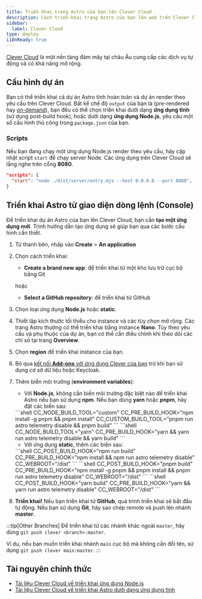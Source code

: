 ```yaml
---
title: Triển khai trang Astro của bạn lên Clever Cloud
description: Cách triển khai trang Astro của bạn lên web trên Clever Cloud.
sidebar:
  label: Clever Cloud
type: deploy
i18nReady: true
---
```


[Clever Cloud](https://clever-cloud.com) là một nền tảng đám mây tại châu Âu cung cấp các dịch vụ tự động và có khả năng mở rộng.

## Cấu hình dự án

Bạn có thể triển khai cả dự án Astro tĩnh hoàn toàn và dự án render theo yêu cầu trên Clever Cloud. Bất kể chế độ `output` của bạn là (pre-rendered hay [on-demand](/vi/guides/on-demand-rendering/)), bạn đều có thể chọn triển khai dưới dạng **ứng dụng tĩnh** (sử dụng post-build hook), hoặc dưới dạng **ứng dụng Node.js**, yêu cầu một số cấu hình thủ công trong `package.json` của bạn.

### Scripts

Nếu bạn đang chạy một ứng dụng Node.js render theo yêu cầu, hãy cập nhật script `start` để chạy server Node. Các ứng dụng trên Clever Cloud sẽ lắng nghe trên cổng **8080**.

```json title="package.json"
"scripts": {
  "start": "node ./dist/server/entry.mjs --host 0.0.0.0 --port 8080",
} 
```

## Triển khai Astro từ giao diện dòng lệnh (Console)

Để triển khai dự án Astro của bạn lên Clever Cloud, bạn cần **tạo một ứng dụng mới**. Trình hướng dẫn tạo ứng dụng sẽ giúp bạn qua các bước cấu hình cần thiết.

<Steps>

1. Từ thanh bên, nhấp vào **Create** > **An application**
2. Chọn cách triển khai:

    - **Create a brand new app**: để triển khai từ một kho lưu trữ cục bộ bằng Git
    
    hoặc
    
    - **Select a GitHub repository**: để triển khai từ GitHub

3. Chọn loại ứng dụng **Node.js** hoặc **static**.
4. Thiết lập kích thước tối thiểu cho instance và các tùy chọn mở rộng. Các trang Astro thường có thể triển khai bằng instance **Nano**. Tùy theo yêu cầu và phụ thuộc của dự án, bạn có thể cần điều chỉnh khi theo dõi các chỉ số tại trang **Overview**.
5. Chọn **region** để triển khai instance của bạn.
6. Bỏ qua [kết nối **Add-ons** với ứng dụng Clever của bạn](https://www.clever-cloud.com/developers/doc/addons/) trừ khi bạn sử dụng cơ sở dữ liệu hoặc Keycloak.
7. Thêm biến môi trường (**environment variables**):

    - Với **Node.js**, không cần biến môi trường đặc biệt nào để triển khai Astro nếu bạn sử dụng **npm**. Nếu bạn dùng **yarn** hoặc **pnpm**, hãy đặt các biến sau:

    <Tabs>
      <TabItem label="pnpm">
      ```shell
      CC_NODE_BUILD_TOOL="custom"
      CC_PRE_BUILD_HOOK="npm install -g pnpm && pnpm install"
      CC_CUSTOM_BUILD_TOOL="pnpm run astro telemetry disable && pnpm build"
      ```
      </TabItem>
      <TabItem label="yarn">
      ```shell
      CC_NODE_BUILD_TOOL="yarn"
      CC_PRE_BUILD_HOOK="yarn && yarn run astro telemetry disable && yarn build"
      ```
      </TabItem>
    </Tabs>

    - Với ứng dụng **static**, thêm các biến sau:

    <Tabs>
      <TabItem label="npm">
      ```shell
      CC_POST_BUILD_HOOK="npm run build"
      CC_PRE_BUILD_HOOK="npm install && npm run astro telemetry disable"
      CC_WEBROOT="/dist"
      ```
      </TabItem>
      <TabItem label="pnpm">
      ```shell
      CC_POST_BUILD_HOOK="pnpm build"
      CC_PRE_BUILD_HOOK="npm install -g pnpm && pnpm install && pnpm run astro telemetry disable"
      CC_WEBROOT="/dist"
      ```
      </TabItem>
      <TabItem label="yarn">
      ```shell
      CC_POST_BUILD_HOOK="yarn build"
      CC_PRE_BUILD_HOOK="yarn && yarn run astro telemetry disable"
      CC_WEBROOT="/dist"
      ```
      </TabItem>
    </Tabs>


8. **Triển khai!** Nếu bạn triển khai từ **GitHub**, quá trình triển khai sẽ bắt đầu tự động. Nếu bạn sử dụng **Git**, hãy sao chép remote và push lên nhánh **master**. 

</Steps>

:::tip[Other Branches]
Để triển khai từ các nhánh khác ngoài `master`, hãy dùng `git push clever <branch>:master`.

Ví dụ, nếu bạn muốn triển khai nhánh `main` cục bộ mà không cần đổi tên, sử dụng `git push clever main:master`.
:::


## Tài nguyên chính thức
- [Tài liệu Clever Cloud về triển khai ứng dụng Node.js](https://www.clever-cloud.com/developers/doc/applications/javascript/nodejs/)
- [Tài liệu Clever Cloud về triển khai Astro dưới dạng ứng dụng tĩnh](https://www.clever-cloud.com/developers/guides/astro/)